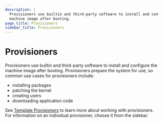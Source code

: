 ```yaml
---
description: |
  Provisioners use builtin and third-party software to install and configure the
  machine image after booting.
page_title: Provisioners
sidebar_title: Provisioners
---
```


# Provisioners

Provisioners use builtin and third-party software to install and configure the
machine image after booting. Provisioners prepare the system for use, so common
use cases for provisioners include:

- installing packages
- patching the kernel
- creating users
- downloading application code

See [Template Provisioners](/docs/legacy_json_templates/provisioners) to learn more
about working with provisioners. For information on an individual provisioner,
choose it from the sidebar.
